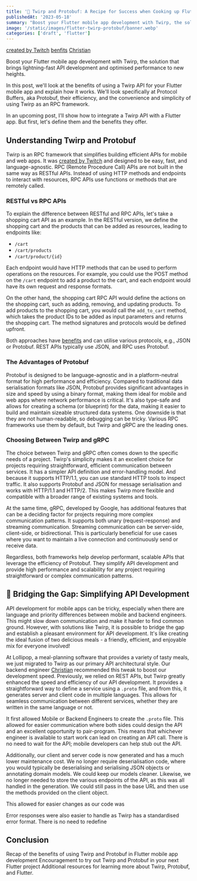 ```yaml
---
title: '🤝 Twirp and Protobuf: A Recipe for Success when Cooking up Flutter Mobile Apps'
publishedAt: '2023-05-18'
summary: "Boost your Flutter mobile app development with Twirp, the solution that brings lightning-fast API development and optimised performance to new heights."
image: '/static/images/flutter-twirp-protobuf/banner.webp'
categories: ['draft', 'flutter']
---
```


[created by Twitch](https://blog.twitch.tv/en/2018/01/16/twirp-a-sweet-new-rpc-framework-for-go-5f2febbf35f/)
[benfits](https://cloud.google.com/blog/products/application-development/rest-vs-rpc-what-problems-are-you-trying-to-solve-with-your-apis)
[Christian](https://twitter.com/cga1123?lang=en)

Boost your Flutter mobile app development with Twirp, the solution that brings lightning-fast API development and optimised performance to new heights.

In this post, we'll look at the benefits of using a Twirp API for your Flutter mobile app and explain how it works. We'll look specifically at Protocol Buffers, aka Protobuf, their efficiency, and the convenience and simplicity of using Twirp as an RPC framework.

In an upcoming post, I'll show how to integrate a Twirp API with a Flutter app. But first, let's define them and the benefits they offer.

## Understanding Twirp and Protobuf

Twirp is an RPC framework that simplifies building efficient APIs for mobile and web apps. It was [created by Twitch](https://blog.twitch.tv/en/2018/01/16/twirp-a-sweet-new-rpc-framework-for-go-5f2febbf35f/) and designed to be easy, fast, and language-agnostic. RPC (Remote Procedure Call) APIs are not built in the same way as RESTful APIs. Instead of using HTTP methods and endpoints to interact with resources, RPC APIs use functions or methods that are remotely called.

### RESTful vs RPC APIs
To explain the difference between RESTful and RPC APIs, let's take a shopping cart API as an example. In the RESTful version, we define the shopping cart and the products that can be added as resources, leading to endpoints like:
- `/cart`
- `/cart/products`
- `/cart/product/{id}`

Each endpoint would have HTTP methods that can be used to perform operations on the resources. For example, you could use the POST method on the `/cart` endpoint to add a product to the cart, and each endpoint would have its own request and response formats.

On the other hand, the shopping cart RPC API would define the actions on the shopping cart, such as adding, removing, and updating products. To add products to the shopping cart, you would call the `add_to_cart` method, which takes the product IDs to be added as input parameters and returns the shopping cart. The method signatures and protocols would be defined upfront.

Both approaches have [benefits](https://cloud.google.com/blog/products/application-development/rest-vs-rpc-what-problems-are-you-trying-to-solve-with-your-apis) and can utilise various protocols, e.g., JSON or Protobuf. REST APIs typically use JSON, and RPC uses Protobuf.

### The Advantages of Protobuf
Protobuf is designed to be language-agnostic and in a platform-neutral format for high performance and efficiency. Compared to traditional data serialisation formats like JSON, Protobuf provides significant advantages in size and speed by using a binary format, making them ideal for mobile and web apps where network performance is critical. It's also type-safe and allows for creating a schema (or blueprint) for the data, making it easier to build and maintain sizeable structured data systems. One downside is that they are not human-readable, so debugging can be tricky. Various RPC frameworks use them by default, but Twirp and gRPC are the leading ones.

### Choosing Between Twirp and gRPC
The choice between Twirp and gRPC often comes down to the specific needs of a project. Twirp's simplicity makes it an excellent choice for projects requiring straightforward, efficient communication between services. It has a simpler API definition and error-handling model. And because it supports HTTP/1.1, you can use standard HTTP tools to inspect traffic. It also supports Protobuf and JSON for message serialisation and works with HTTP/1.1 and HTTP/2. This makes Twirp more flexible and compatible with a broader range of existing systems and tools.

At the same time, gRPC, developed by Google, has additional features that can be a deciding factor for projects requiring more complex communication patterns. It supports both unary (request-response) and streaming communication. Streaming communication can be server-side, client-side, or bidirectional. This is particularly beneficial for use cases where you want to maintain a live connection and continuously send or receive data.

Regardless, both frameworks help develop performant, scalable APIs that leverage the efficiency of Protobuf. They simplify API development and provide high performance and scalability for any project requiring straightforward or complex communication patterns.

## 🌉 Bridging the Gap: Simplifying API Development

API development for mobile apps can be tricky, especially when there are language and priority differences between mobile and backend engineers. This might slow down communication and make it harder to find common ground. However, with solutions like Twirp, it is possible to bridge the gap and establish a pleasant environment for API development. It's like creating the ideal fusion of two delicious meals - a friendly, efficient, and enjoyable mix for everyone involved!

At Lollipop, a meal-planning software that provides a variety of tasty meals, we just migrated to Twirp as our primary API architectural style. Our backend engineer [Christian](https://twitter.com/cga1123?lang=en) recommended this tweak to boost our development speed. Previously, we relied on REST APIs, but Twirp greatly enhanced the speed and efficiency of our API development. It provides a straightforward way to define a service using a `.proto` file, and from this, it generates server and client code in multiple languages. This allows for seamless communication between different services, whether they are written in the same language or not.

It first allowed Mobile or Backend Engineers to create the `.proto` file. This allowed for easier communication where both sides could design the API and an excellent opportunity to pair-program. This means that whichever engineer is available to start work can lead on creating an API call. There is no need to wait for the API; mobile developers can help stub out the API. 

Additionally, our client and server code is now generated and has a much lower maintenance cost. We no longer require deserialisation code, where you would typically be deserialising and serialising JSON objects or annotating domain models. We could keep our models cleaner. Likewise, we no longer needed to store the various endpoints of the API, as this was all handled in the generation. We could still pass in the base URL and then use the methods provided on the client object. 

This allowed for easier changes as our code was 

Error responses were also easier to handle as Twirp has a standardised error format. There is no need to redefine







## Conclusion
Recap of the benefits of using Twirp and Protobuf in Flutter mobile app development
Encouragement to try out Twirp and Protobuf in your next Flutter project
Additional resources for learning more about Twirp, Protobuf, and Flutter.


